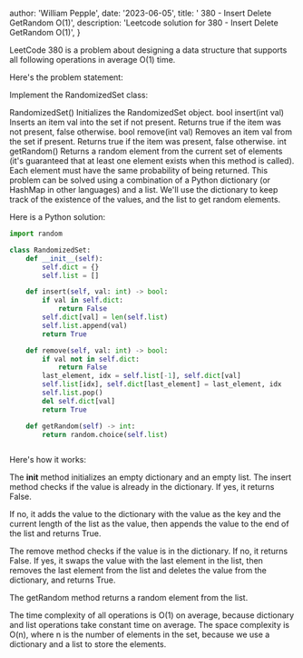 
  author: 'William Pepple',
  date: '2023-06-05',
  title: ' 380 - Insert Delete GetRandom O(1)',
  description:
    'Leetcode solution for 380 - Insert Delete GetRandom O(1)',
}


LeetCode 380 is a problem about designing a data structure that supports all following operations in average O(1) time.

Here's the problem statement:

Implement the RandomizedSet class:

RandomizedSet() Initializes the RandomizedSet object.
bool insert(int val) Inserts an item val into the set if not present. Returns true if the item was not present, false otherwise.
bool remove(int val) Removes an item val from the set if present. Returns true if the item was present, false otherwise.
int getRandom() Returns a random element from the current set of elements (it's guaranteed that at least one element exists when this method is called). Each element must have the same probability of being returned.
This problem can be solved using a combination of a Python dictionary (or HashMap in other languages) and a list.
 We'll use the dictionary to keep track of the existence of the values, and the list to get random elements.

Here is a Python solution:

```python
import random

class RandomizedSet:
    def __init__(self):
        self.dict = {}
        self.list = []

    def insert(self, val: int) -> bool:
        if val in self.dict:
            return False
        self.dict[val] = len(self.list)
        self.list.append(val)
        return True

    def remove(self, val: int) -> bool:
        if val not in self.dict:
            return False
        last_element, idx = self.list[-1], self.dict[val]
        self.list[idx], self.dict[last_element] = last_element, idx
        self.list.pop()
        del self.dict[val]
        return True

    def getRandom(self) -> int:
        return random.choice(self.list)



```

Here's how it works:

The __init__ method initializes an empty dictionary and an empty list.
The insert method checks if the value is already in the dictionary. If yes, it returns False.

If no, it adds the value to the dictionary with the value as the key and the current length of the list as the value, then appends the value to the end of the list and returns True.

The remove method checks if the value is in the dictionary. If no, it returns False. If yes, it swaps the value with the last element in the list, then removes the last element from the list and deletes the value from the dictionary, and returns True.

The getRandom method returns a random element from the list.

The time complexity of all operations is O(1) on average, because dictionary and list operations take constant time on average. The space complexity is O(n), where n is the number of elements in the set, because we use a dictionary and a list to store the elements.